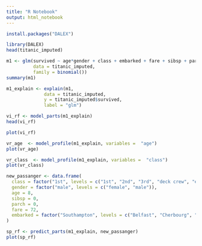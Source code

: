 ```yaml
---
title: "R Notebook"
output: html_notebook
---
```


```r
install.packages("DALEX")
```


```r
library(DALEX)
head(titanic_imputed)
```

```r
m1 <- glm(survived ~ age*gender + class + embarked + fare + sibsp + parch, 
          data = titanic_imputed,
          family = binomial())
summary(m1)
```

```r
m1_explain <- explain(m1, 
              data = titanic_imputed,
              y = titanic_imputed$survived, 
              label = "glm")
```

```r
vi_rf <- model_parts(m1_explain)
head(vi_rf)
```

```r
plot(vi_rf)
```

```r
vr_age  <- model_profile(m1_explain, variables =  "age")
plot(vr_age)
```

```r
vr_class  <- model_profile(m1_explain, variables =  "class")
plot(vr_class)
```


```r
new_passanger <- data.frame(
  class = factor("1st", levels = c("1st", "2nd", "3rd", "deck crew", "engineering crew", "restaurant staff", "victualling crew")),
  gender = factor("male", levels = c("female", "male")),
  age = 8,
  sibsp = 0,
  parch = 0,
  fare = 72,
  embarked = factor("Southampton", levels = c("Belfast", "Cherbourg", "Queenstown", "Southampton"))
)

sp_rf <- predict_parts(m1_explain, new_passanger)
plot(sp_rf)
```

